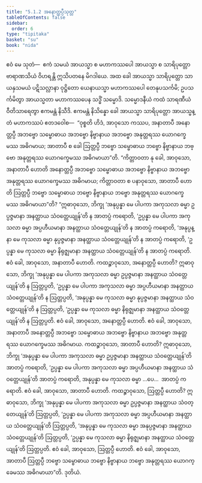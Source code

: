 ```yaml
---
title: "5.1.2 အနောတ္တပ္ပီသုတ္တ"
tableOfContents: false
sidebar:
  order: 6
type: "tipitaka"
basket: "su"
book: "nida"
---
```



<DynamicBreadcrumb />

<Division number="145" book="nida">

<Paragraph number="905" book="nida">
ဧဝံ မေ သုတံ—  ဧကံ သမယံ အာယသ္မာ စ မဟာကဿပေါ အာယသ္မာ စ သာရိပုတ္တော ဗာရာဏသိယံ ဝိဟရန္တိ ဣသိပတနေ မိဂဒါယေ. အထ ခေါ အာယသ္မာ သာရိပုတ္တော သာယနှသမယံ ပဋိသလ္လာနာ ဝုဋ္ဌိတော ယေနာယသ္မာ မဟာကဿပေါ တေနုပသင်္ကမိ; ဥပသင်္ကမိတွာ အာယသ္မတာ မဟာကဿပေန သဒ္ဓိံ သမ္မောဒိ. သမ္မောဒနီယံ ကထံ သာရဏီယံ ဝီတိသာရေတွာ ဧကမန္တံ နိသီဒိ. ဧကမန္တံ နိသိန္နော ခေါ အာယသ္မာ သာရိပုတ္တော အာယသ္မန္တံ မဟာကဿပံ ဧတဒဝေါစ—  “ဝုစ္စတိ ဟိဒံ, အာဝုသော ကဿပ, အနာတာပီ အနောတ္တပ္ပီ အဘဗ္ဗော သမ္ဗောဓာယ အဘဗ္ဗော နိဗ္ဗာနာယ အဘဗ္ဗော အနုတ္တရဿ ယောဂက္ခေမဿ အဓိဂမာယ; အာတာပီ စ ခေါ ဩတ္တပ္ပီ ဘဗ္ဗော သမ္ဗောဓာယ ဘဗ္ဗော နိဗ္ဗာနာယ ဘဗ္ဗော အနုတ္တရဿ ယောဂက္ခေမဿ အဓိဂမာယာ”တိ.
</Paragraph>

<Paragraph number="906" book="nida">
“ကိတ္တာဝတာ နု ခေါ, အာဝုသော, အနာတာပီ ဟောတိ အနောတ္တပ္ပီ အဘဗ္ဗော သမ္ဗောဓာယ အဘဗ္ဗော နိဗ္ဗာနာယ အဘဗ္ဗော အနုတ္တရဿ ယောဂက္ခေမဿ အဓိဂမာယ; ကိတ္တာဝတာ စ ပနာဝုသော, အာတာပီ ဟောတိ ဩတ္တပ္ပီ ဘဗ္ဗော သမ္ဗောဓာယ ဘဗ္ဗော နိဗ္ဗာနာယ ဘဗ္ဗော အနုတ္တရဿ ယောဂက္ခေမဿ အဓိဂမာယာ”တိ? “ဣဓာဝုသော, ဘိက္ခု ‘အနုပ္ပန္နာ မေ ပါပကာ အကုသလာ ဓမ္မာ ဥပ္ပဇ္ဇမာနာ အနတ္ထာယ သံဝတ္တေယျုန်’တိ န အာတပ္ပံ ကရောတိ, ‘ဥပ္ပန္နာ မေ ပါပကာ အကုသလာ ဓမ္မာ အပ္ပဟီယမာနာ အနတ္ထာယ သံဝတ္တေယျုန်’တိ န အာတပ္ပံ ကရောတိ, ‘အနုပ္ပန္နာ မေ ကုသလာ ဓမ္မာ နုပ္ပဇ္ဇမာနာ အနတ္ထာယ သံဝတ္တေယျုန်’တိ န အာတပ္ပံ ကရောတိ, ‘ဥပ္ပန္နာ မေ ကုသလာ ဓမ္မာ နိရုဇ္ဈမာနာ အနတ္ထာယ သံဝတ္တေယျုန်’တိ န အာတပ္ပံ ကရောတိ. ဧဝံ ခေါ, အာဝုသော, အနာတာပီ ဟောတိ.
</Paragraph>

<Paragraph number="907" book="nida">
ကထဉ္စာဝုသော, အနောတ္တပ္ပီ ဟောတိ? ဣဓာဝုသော, ဘိက္ခု ‘အနုပ္ပန္နာ မေ ပါပကာ အကုသလာ ဓမ္မာ ဥပ္ပဇ္ဇမာနာ အနတ္ထာယ သံဝတ္တေယျုန်’တိ န ဩတ္တပ္ပတိ, ‘ဥပ္ပန္နာ မေ ပါပကာ အကုသလာ ဓမ္မာ အပ္ပဟီယမာနာ အနတ္ထာယ သံဝတ္တေယျုန်’တိ န ဩတ္တပ္ပတိ, ‘အနုပ္ပန္နာ မေ ကုသလာ ဓမ္မာ နုပ္ပဇ္ဇမာနာ အနတ္ထာယ သံဝတ္တေယျုန်’တိ န ဩတ္တပ္ပတိ, ‘ဥပ္ပန္နာ မေ ကုသလာ ဓမ္မာ နိရုဇ္ဈမာနာ အနတ္ထာယ သံဝတ္တေယျုန်’တိ န ဩတ္တပ္ပတိ. ဧဝံ ခေါ, အာဝုသော, အနောတ္တပ္ပီ ဟောတိ. ဧဝံ ခေါ, အာဝုသော, အနာတာပီ အနောတ္တပ္ပီ အဘဗ္ဗော သမ္ဗောဓာယ အဘဗ္ဗော နိဗ္ဗာနာယ အဘဗ္ဗော အနုတ္တရဿ ယောဂက္ခေမဿ အဓိဂမာယ.
</Paragraph>

<Paragraph number="908" book="nida">
ကထဉ္စာဝုသော, အာတာပီ ဟောတိ? ဣဓာဝုသော, ဘိက္ခု ‘အနုပ္ပန္နာ မေ ပါပကာ အကုသလာ ဓမ္မာ ဥပ္ပဇ္ဇမာနာ အနတ္ထာယ သံဝတ္တေယျုန်’တိ အာတပ္ပံ ကရောတိ, ‘ဥပ္ပန္နာ မေ ပါပကာ အကုသလာ ဓမ္မာ အပ္ပဟီယမာနာ အနတ္ထာယ သံဝတ္တေယျုန်’တိ အာတပ္ပံ ကရောတိ, အနုပ္ပန္နာ မေ ကုသလာ ဓမ္မာ …ပေ…  အာတပ္ပံ ကရောတိ. ဧဝံ ခေါ, အာဝုသော, အာတာပီ ဟောတိ.
</Paragraph>

<Paragraph number="909" book="nida">
ကထဉ္စာဝုသော, ဩတ္တပ္ပီ ဟောတိ? ဣဓာဝုသော, ဘိက္ခု ‘အနုပ္ပန္နာ မေ ပါပကာ အကုသလာ ဓမ္မာ ဥပ္ပဇ္ဇမာနာ အနတ္ထာယ သံဝတ္တေယျုန်’တိ ဩတ္တပ္ပတိ, ‘ဥပ္ပန္နာ မေ ပါပကာ အကုသလာ ဓမ္မာ အပ္ပဟီယမာနာ အနတ္ထာယ သံဝတ္တေယျုန်’တိ ဩတ္တပ္ပတိ, ‘အနုပ္ပန္နာ မေ ကုသလာ ဓမ္မာ အနုပ္ပဇ္ဇမာနာ အနတ္ထာယ သံဝတ္တေယျုန်’တိ ဩတ္တပ္ပတိ, ‘ဥပ္ပန္နာ မေ ကုသလာ ဓမ္မာ နိရုဇ္ဈမာနာ အနတ္ထာယ သံဝတ္တေယျုန်’တိ ဩတ္တပ္ပတိ. ဧဝံ ခေါ, အာဝုသော, ဩတ္တပ္ပီ ဟောတိ. ဧဝံ ခေါ, အာဝုသော, အာတာပီ ဩတ္တပ္ပီ ဘဗ္ဗော သမ္ဗောဓာယ ဘဗ္ဗော နိဗ္ဗာနာယ ဘဗ္ဗော အနုတ္တရဿ ယောဂက္ခေမဿ အဓိဂမာယာ”တိ.

</Paragraph>
</Division>

<Paragraph number="910" type="center" book="nida">
ဒုတိယံ.
</Paragraph>